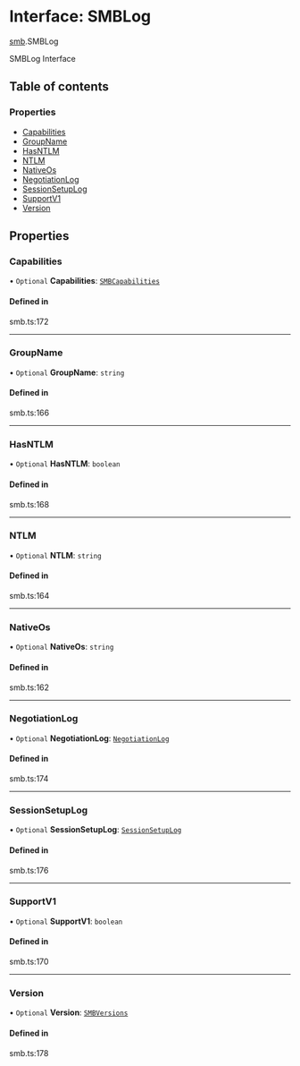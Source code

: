 # Interface: SMBLog

[smb](/templates/protocols/javascript/modules/smb).SMBLog

SMBLog Interface

## Table of contents

### Properties

- [Capabilities](/templates/protocols/javascript/modules/smb.SMBLog#capabilities)
- [GroupName](/templates/protocols/javascript/modules/smb.SMBLog#groupname)
- [HasNTLM](/templates/protocols/javascript/modules/smb.SMBLog#hasntlm)
- [NTLM](/templates/protocols/javascript/modules/smb.SMBLog#ntlm)
- [NativeOs](/templates/protocols/javascript/modules/smb.SMBLog#nativeos)
- [NegotiationLog](/templates/protocols/javascript/modules/smb.SMBLog#negotiationlog)
- [SessionSetupLog](/templates/protocols/javascript/modules/smb.SMBLog#sessionsetuplog)
- [SupportV1](/templates/protocols/javascript/modules/smb.SMBLog#supportv1)
- [Version](/templates/protocols/javascript/modules/smb.SMBLog#version)

## Properties

### Capabilities

• `Optional` **Capabilities**: [`SMBCapabilities`](/templates/protocols/javascript/modules/smb.SMBCapabilities)

#### Defined in

smb.ts:172

___

### GroupName

• `Optional` **GroupName**: `string`

#### Defined in

smb.ts:166

___

### HasNTLM

• `Optional` **HasNTLM**: `boolean`

#### Defined in

smb.ts:168

___

### NTLM

• `Optional` **NTLM**: `string`

#### Defined in

smb.ts:164

___

### NativeOs

• `Optional` **NativeOs**: `string`

#### Defined in

smb.ts:162

___

### NegotiationLog

• `Optional` **NegotiationLog**: [`NegotiationLog`](/templates/protocols/javascript/modules/smb.NegotiationLog)

#### Defined in

smb.ts:174

___

### SessionSetupLog

• `Optional` **SessionSetupLog**: [`SessionSetupLog`](/templates/protocols/javascript/modules/smb.SessionSetupLog)

#### Defined in

smb.ts:176

___

### SupportV1

• `Optional` **SupportV1**: `boolean`

#### Defined in

smb.ts:170

___

### Version

• `Optional` **Version**: [`SMBVersions`](/templates/protocols/javascript/modules/smb.SMBVersions)

#### Defined in

smb.ts:178
